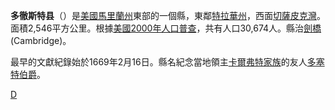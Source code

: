 {{noteTA
|T=zh-hans:多切斯特县 (马里兰州);zh-hk:多徹斯特縣 (馬里蘭州);zh-tw:多徹斯特郡 (馬里蘭州);
|1=zh-hans:县;zh-hk:縣;zh-tw:郡;
}}

{{Otheruses|多徹斯特縣|subject=美國馬里蘭州的一個縣|other=同名的縣}}
<!--[[File:Map_of_Maryland__highlighting_Dorchester_County.svg|250px]]-->
{{Infobox U.S. County|
 county  = 多徹斯特縣|
 state = 馬里蘭州 |
 en county  = Dorchester County|
 en state = Maryland |
 seal =  |
 map size = 225|
 founded year = 1669|
 seat wl = Cambridge | 
 area = 2,546 [[square_kilometre|km²]] (983 [[square_mile|mi²]]) |
 area land  = 1,444 km² (558 mi²) |
 area water = 1,102 km² (425 mi²) |
 area percentage = 43.28% |
 census yr = 2000|
 pop = 30,674 |
 density = 21|
 time zone=Eastern |
 UTC offset=-5 |
 DST offset=-4 |
 web = www.docogonet.com
|}}
'''多徹斯特县'''（{{lang-en|Dorchester County}}）是[[美國|美國]][[馬里蘭州|馬里蘭州]]東部的一個縣，東鄰[[特拉華州|特拉華州]]，西面[[切薩皮克灣|切薩皮克灣]]。面積2,546平方公里。根據[[美國2000年人口普查|美國2000年人口普查]]，共有人口30,674人。縣治[[劍橋_(馬里蘭州)|劍橋]] (Cambridge)。

最早的文獻紀錄始於1669年2月16日。縣名紀念當地領主[[卡爾弗特家族|卡爾弗特家族]]的友人[[多塞特伯爵|多塞特伯爵]]。

{{马里兰州}}
[[Category:马里兰州行政区划|D]]
